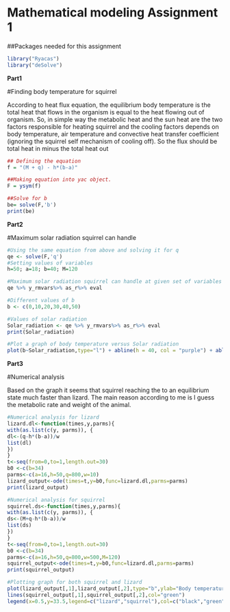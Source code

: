 # Mathematical modeling Assignment 1

##Packages needed for this assignment
```r

library("Ryacas")
library("deSolve")
```

**Part1**

#Finding body temperature for squirrel

According to heat flux equation, the equilibrium body temperature is the total heat that flows in the organism is equal to the heat flowing out of organism. So, in simple way the metabolic heat and the sun heat are the two factors responsible for heating squirrel and the cooling factors depends on body temperature, air temperature and convective heat transfer coefficient (ignoring the squirrel self mechanism of cooling off). So the flux should be total heat in minus the total heat out
```r
## Defining the equation
f = "(M + q) - h*(b-a)"

##Making equation into yac object.
F = ysym(f)

##Solve for b
be= solve(F,'b')
print(be)
```


**Part2**

#Maximum solar radiation squirrel can handle

```r
#Using the same equation from above and solving it for q
qe <- solve(F,'q')
#Setting values of variables
h=50; a=18; b=40; M=120

#Maximum solar radiation squirrel can handle at given set of variables
qe %>% y_rmvars%>% as_r%>% eval

#Different values of b
b <- c(0,10,20,30,40,50)

#Values of solar radiation
Solar_radiation <- qe %>% y_rmvars%>% as_r%>% eval
print(Solar_radiation)

#Plot a graph of body temperature versus Solar radiation
plot(b~Solar_radiation,type="l") + abline(h = 40, col = "purple") + abline(v = 980, col = "violet")
```

**Part3**

#Numerical analysis

Based on the graph it seems that squirrel reaching the to an equilibrium state much faster than lizard. The main reason according to me is I guess the metabolic rate and weight of the animal.
```r
#Numerical analysis for lizard
lizard.dl<-function(times,y,parms){
with(as.list(c(y, parms)), {
dl<-(q-h*(b-a))/w
list(dl)
})
}
t<-seq(from=0,to=1,length.out=30)
b0 <-c(b=34)
parms<-c(a=16,h=50,q=800,w=10)
lizard_output<-ode(times=t,y=b0,func=lizard.dl,parms=parms)
print(lizard_output)

#Numerical analysis for squirrel
squirrel.ds<-function(times,y,parms){
with(as.list(c(y, parms)), {
ds<-(M+q-h*(b-a))/w
list(ds)
})
}
t<-seq(from=0,to=1,length.out=30)
b0 <-c(b=34)
parms<-c(a=16,h=50,q=800,w=500,M=120)
squirrel_output<-ode(times=t,y=b0,func=lizard.dl,parms=parms)
print(squirrel_output)

#Plotting graph for both squirrel and lizard
plot(lizard_output[,1],lizard_output[,2],type="b",ylab="Body temperature",xlab="Time (hrs)")
lines(squirrel_output[,1],squirrel_output[,2],col="green")
legend(x=0.5,y=33.5,legend=c("lizard","squirrel"),col=c("black","green"),lty=c(1,1))

```
